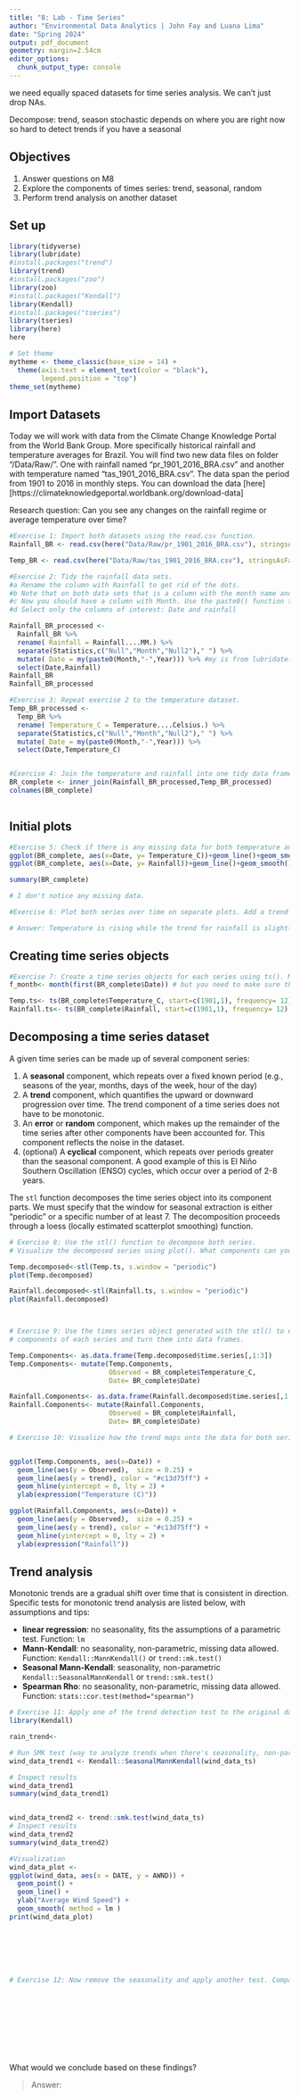 ```yaml
---
title: "8: Lab - Time Series"
author: "Environmental Data Analytics | John Fay and Luana Lima"
date: "Spring 2024"
output: pdf_document
geometry: margin=2.54cm
editor_options: 
  chunk_output_type: console
---
```

we need equally spaced datasets for time series analysis. We can't just drop NAs.

Decompose: trend, season
stochastic depends on where you are right now so
hard to detect trends if you have a seasonal 


## Objectives
1. Answer questions on M8
2. Explore the components of times series: trend, seasonal, random
3. Perform trend analysis on another dataset

## Set up

```r

library(tidyverse)
library(lubridate)
#install.packages("trend")
library(trend)
#install.packages("zoo")
library(zoo)
#install.packages("Kendall")
library(Kendall)
#install.packages("tseries")
library(tseries)
library(here)
here

# Set theme
mytheme <- theme_classic(base_size = 14) +
  theme(axis.text = element_text(color = "black"), 
        legend.position = "top")
theme_set(mytheme)
```

## Import Datasets

Today we will work with data from the Climate Change Knowledge Portal from the World Bank Group. More specifically historical rainfall and temperature averages for Brazil. You will find two new data files on folder "/Data/Raw/". One with rainfall named "pr_1901_2016_BRA.csv" and another with temperature named "tas_1901_2016_BRA.csv". The data span the period from 1901 to 2016 in monthly steps. You can download the data [here][https://climateknowledgeportal.worldbank.org/download-data]

Research question: Can you see any changes on the rainfall regime or average temperature over time?

```r
#Exercise 1: Import both datasets using the read.csv function.
Rainfall_BR <- read.csv(here("Data/Raw/pr_1901_2016_BRA.csv"), stringsAsFactors = TRUE)

Temp_BR <- read.csv(here("Data/Raw/tas_1901_2016_BRA.csv"), stringsAsFactors = TRUE)

#Exercise 2: Tidy the rainfall data sets.
#a Rename the column with Rainfall to get rid of the dots.
#b Note that on both data sets that is a column with the month name and average. Convert it to a Month column by separating the string, i.e., month in one column and the word "Average" on another. Hint: use the separate() function in the pipe.
#c Now you should have a column with Month. Use the paste0() function to paste month and year together and create a date object.
#d Select only the columns of interest: Date and rainfall

Rainfall_BR_processed <-
  Rainfall_BR %>% 
  rename( Rainfall = Rainfall....MM.) %>% 
  separate(Statistics,c("Null","Month","Null2")," ") %>% 
  mutate( Date = my(paste0(Month,"-",Year))) %>% #my is from lubridate- means month year, paste 0 means don't put a space in between 
  select(Date,Rainfall)
Rainfall_BR
Rainfall_BR_processed

#Exercise 3: Repeat exercise 2 to the temperature dataset.
Temp_BR_processed <-
  Temp_BR %>% 
  rename( Temperature_C = Temperature....Celsius.) %>% 
  separate(Statistics,c("Null","Month","Null2")," ") %>% 
  mutate( Date = my(paste0(Month,"-",Year))) %>% 
  select(Date,Temperature_C)  


#Exercise 4: Join the temperature and rainfall into one tidy data frame with 3 columns: Date, Rainfall and Temperature.
BR_complete <- inner_join(Rainfall_BR_processed,Temp_BR_processed)
colnames(BR_complete)
           
```


## Initial plots

```r

#Exercise 5: Check if there is any missing data for both temperature and rainfall series.
ggplot(BR_complete, aes(x=Date, y= Temperature_C))+geom_line()+geom_smooth()
ggplot(BR_complete, aes(x=Date, y= Rainfall))+geom_line()+geom_smooth()

summary(BR_complete)

# I don't notice any missing data. 

#Exercise 6: Plot both series over time on separate plots. Add a trend line using geom_smooth(). Can you say something about the trend just by visualizing the data?

# Answer: Temperature is rising while the trend for rainfall is slightly rising. There is seasonality. 


```

## Creating time series objects

```r
#Exercise 7: Create a time series objects for each series using ts(). Make sure you specify the starting point and frequency.
f_month<- month(first(BR_complete$Date)) # but you need to make sure that your first observation is the first row. In some cases, the first observation is on the last row!

Temp.ts<- ts(BR_complete$Temperature_C, start=c(1901,1), frequency= 12) #12 because we have monthly data 
Rainfall.ts<- ts(BR_complete$Rainfall, start=c(1901,1), frequency= 12)


```


## Decomposing a time series dataset

A given time series can be made up of several component series: 

1. A **seasonal** component, which repeats over a fixed known period (e.g., seasons of the year, months, days of the week, hour of the day)
2. A **trend** component, which quantifies the upward or downward progression over time. The trend component of a time series does not have to be monotonic.
3. An **error** or **random** component, which makes up the remainder of the time series after other components have been accounted for. This component reflects the noise in the dataset. 
4. (optional) A **cyclical** component, which repeats over periods greater than the seasonal component. A good example of this is El Niño Southern Oscillation (ENSO) cycles, which occur over a period of 2-8 years.


The `stl` function decomposes the time series object into its component parts. We must specify that the window for seasonal extraction is either "periodic" or a specific number of at least 7. The decomposition proceeds through a loess (locally estimated scatterplot smoothing) function.

```r

# Exercise 8: Use the stl() function to decompose both series. 
# Visualize the decomposed series using plot(). What components can you identify?

Temp.decomposed<-stl(Temp.ts, s.window = "periodic")
plot(Temp.decomposed)

Rainfall.decomposed<-stl(Rainfall.ts, s.window = "periodic")
plot(Rainfall.decomposed)



# Exercise 9: Use the times series object generated with the stl() to extract the 
# components of each series and turn them into data frames.

Temp.Components<- as.data.frame(Temp.decomposed$time.series[,1:3])
Temp.Components<- mutate(Temp.Components,
                         Observed = BR_complete$Temperature_C,
                         Date= BR_complete$Date)

Rainfall.Components<- as.data.frame(Rainfall.decomposed$time.series[,1:3])
Rainfall.Components<- mutate(Rainfall.Components,
                         Observed = BR_complete$Rainfall,
                         Date= BR_complete$Date)

# Exercise 10: Visualize how the trend maps onto the data for both series


ggplot(Temp.Components, aes(x=Date)) +
  geom_line(aes(y = Observed),  size = 0.25) +
  geom_line(aes(y = trend), color = "#c13d75ff") +
  geom_hline(yintercept = 0, lty = 2) +
  ylab(expression("Temperature (C)"))

ggplot(Rainfall.Components, aes(x=Date)) +
  geom_line(aes(y = Observed),  size = 0.25) +
  geom_line(aes(y = trend), color = "#c13d75ff") +
  geom_hline(yintercept = 0, lty = 2) +
  ylab(expression("Rainfall"))

```


## Trend analysis

Monotonic trends are a gradual shift over time that is consistent in direction. Specific tests for monotonic trend analysis are listed below, with assumptions and tips: 

* **linear regression**: no seasonality, fits the assumptions of a parametric test. Function: `lm`
* **Mann-Kendall**: no seasonality, non-parametric, missing data allowed. Function: `Kendall::MannKendall()` or `trend::mk.test()`
* **Seasonal Mann-Kendall**: seasonality, non-parametric `Kendall::SeasonalMannKendall` or `trend::smk.test()`
* **Spearman Rho**: no seasonality, non-parametric, missing data allowed. Function: `stats::cor.test(method="spearman")`


```r

# Exercise 11: Apply one of the trend detection test to the original data set. Remember that the data has seasonal component, which test can be applied in this case?
library(Kendall)

rain_trend<-

# Run SMK test (way to analyze trends when there's seasonality, non-parametric)
wind_data_trend1 <- Kendall::SeasonalMannKendall(wind_data_ts)

# Inspect results
wind_data_trend1
summary(wind_data_trend1)


wind_data_trend2 <- trend::smk.test(wind_data_ts)
# Inspect results
wind_data_trend2
summary(wind_data_trend2)

#Visualization
wind_data_plot <-
ggplot(wind_data, aes(x = DATE, y = AWND)) +
  geom_point() +
  geom_line() +
  ylab("Average Wind Speed") +
  geom_smooth( method = lm )
print(wind_data_plot)







# Exercise 12: Now remove the seasonality and apply another test. Compare the results with what you obtained on Exercise 9.











```

What would we conclude based on these findings? 

> Answer:



